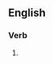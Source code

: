 ==English==

===Verb===
{{head|en|verb form}}

# {{present participle of|polyadenylate|lang=en|nocat=1}}